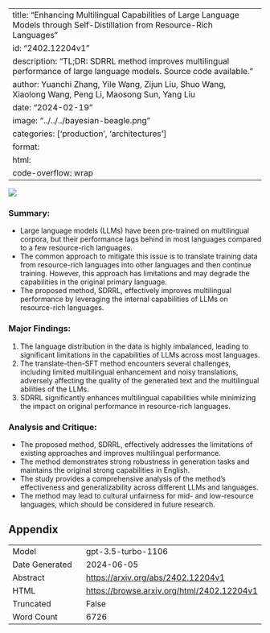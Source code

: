 
---
title: "Enhancing Multilingual Capabilities of Large Language Models through Self-Distillation from Resource-Rich Languages"
id: "2402.12204v1"
description: "TL;DR: SDRRL method improves multilingual performance of large language models. Source code available."
author: Yuanchi Zhang, Yile Wang, Zijun Liu, Shuo Wang, Xiaolong Wang, Peng Li, Maosong Sun, Yang Liu
date: "2024-02-19"
image: "../../../bayesian-beagle.png"
categories: ['production', 'architectures']
format:
  html:
    code-overflow: wrap
---

![](../../../bayesian-beagle.png)

### Summary:
- Large language models (LLMs) have been pre-trained on multilingual corpora, but their performance lags behind in most languages compared to a few resource-rich languages.
- The common approach to mitigate this issue is to translate training data from resource-rich languages into other languages and then continue training. However, this approach has limitations and may degrade the capabilities in the original primary language.
- The proposed method, SDRRL, effectively improves multilingual performance by leveraging the internal capabilities of LLMs on resource-rich languages.

### Major Findings:
1. The language distribution in the data is highly imbalanced, leading to significant limitations in the capabilities of LLMs across most languages.
2. The translate-then-SFT method encounters several challenges, including limited multilingual enhancement and noisy translations, adversely affecting the quality of the generated text and the multilingual abilities of the LLMs.
3. SDRRL significantly enhances multilingual capabilities while minimizing the impact on original performance in resource-rich languages.

### Analysis and Critique:
- The proposed method, SDRRL, effectively addresses the limitations of existing approaches and improves multilingual performance.
- The method demonstrates strong robustness in generation tasks and maintains the original strong capabilities in English.
- The study provides a comprehensive analysis of the method's effectiveness and generalizability across different LLMs and languages.
- The method may lead to cultural unfairness for mid- and low-resource languages, which should be considered in future research.

## Appendix

|          |          |
|----------|----------|
| Model     | gpt-3.5-turbo-1106       |
| Date Generated     | 2024-06-05       |
| Abstract | [https://arxiv.org/abs/2402.12204v1](https://arxiv.org/abs/2402.12204v1)        |
| HTML     | [https://browse.arxiv.org/html/2402.12204v1](https://browse.arxiv.org/html/2402.12204v1)       |
| Truncated       | False       |
| Word Count       | 6726       |